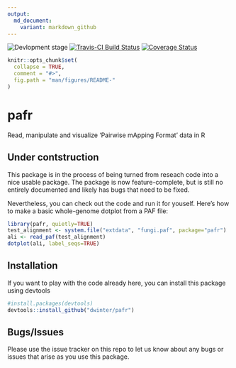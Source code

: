 ```yaml
---
output:
  md_document:
    variant: markdown_github
---
```

<!-- README.md is generated from README.Rmd. Please edit that file -->
![Devlopment stage](https://img.shields.io/badge/development--stage-beta-orange)
[![Travis-CI Build Status](https://travis-ci.org/dwinter/pafr.svg?branch=master)](https://travis-ci.org/dwinter/pafr)
[![Coverage Status](https://img.shields.io/codecov/c/github/dwinter/pafr/master.svg)](https://codecov.io/github/dwinter/pafr?branch=master)

```r
knitr::opts_chunk$set(
  collapse = TRUE,
  comment = "#>",
  fig.path = "man/figures/README-"
)
```

# pafr

Read, manipulate and visualize 'Pairwise mApping Format' data in R

## Under contstruction

This package is in the process of being turned from reseach code into a nice
usable package. The package is now feature-complete, but is still no entirely
documented and likely has bugs that need to be fixed.

Nevertheless, you can check out the code and run it for youself. Here's how to
make a basic whole-genome dotplot from a PAF file:

```r
library(pafr, quietly=TRUE)
test_alignment <- system.file("extdata", "fungi.paf", package="pafr")
ali <- read_paf(test_alignment)
dotplot(ali, label_seqs=TRUE)
```

## Installation

If you want to play with the code already here, you can install this package
using devtools

```r
#install.packages(devtools)
devtools::install_github("dwinter/pafr")
```

## Bugs/Issues

Please use the issue tracker on this repo to let us know about any bugs or
issues that arise as you use this package.
